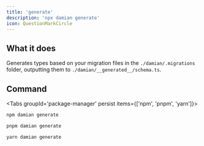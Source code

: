 ```yaml
---
title: 'generate'
description: 'npx damian generate'
icon: QuestionMarkCircle
---
```


## What it does

Generates types based on your migration files in the `./damian/.migrations` folder, outputting them to `./damian/__generated__/schema.ts`.

## Command

<Tabs groupId='package-manager' persist items={['npm', 'pnpm', 'yarn']}>
```bash tab="npm"
npm damian generate
```
```bash tab="pnpm"
pnpm damian generate
```
```bash tab="yarn"
yarn damian generate
```
</Tabs>